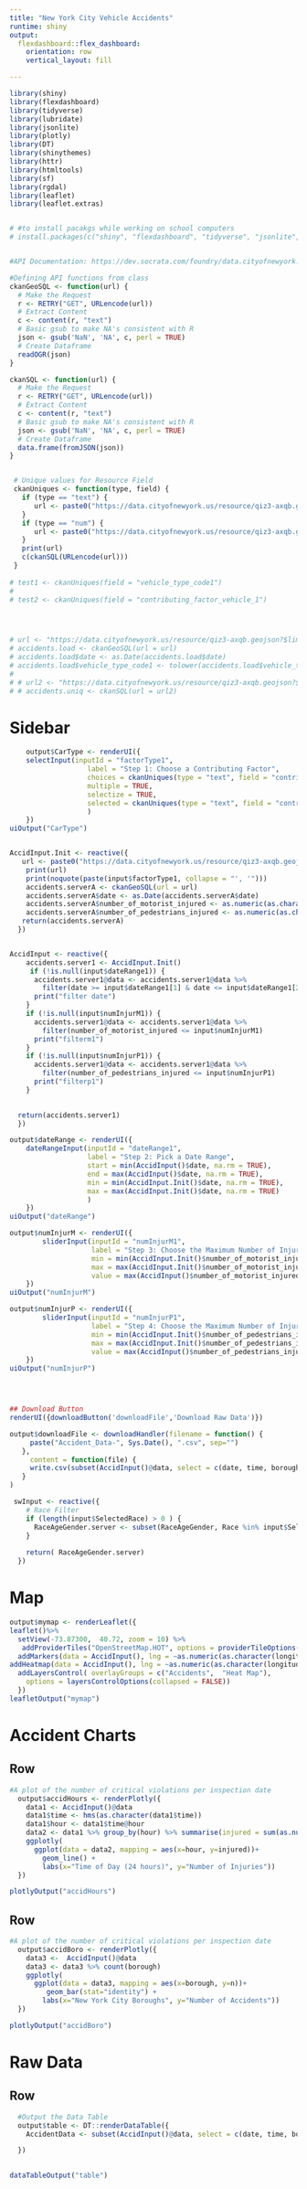 ```yaml
---
title: "New York City Vehicle Accidents"
runtime: shiny
output: 
  flexdashboard::flex_dashboard:
    orientation: row
    vertical_layout: fill

---
```



```r
library(shiny)
library(flexdashboard)
library(tidyverse)
library(lubridate)
library(jsonlite)
library(plotly)
library(DT)
library(shinythemes)
library(httr)
library(htmltools)
library(sf)
library(rgdal)
library(leaflet)
library(leaflet.extras)


# #to install pacakgs while working on school computers
# install.packages(c("shiny", "flexdashboard", "tidyverse", "jsonlite", "plotly", "DT", "shinythemes", "httr", "htmltools", "sf", "rgdal", "leaflet", "leaflet.extras"), dependencies = TRUE)


#API Documentation: https://dev.socrata.com/foundry/data.cityofnewyork.us/qiz3-axqb

#Defining API functions from class
ckanGeoSQL <- function(url) {
  # Make the Request
  r <- RETRY("GET", URLencode(url))
  # Extract Content
  c <- content(r, "text")
  # Basic gsub to make NA's consistent with R
  json <- gsub('NaN', 'NA', c, perl = TRUE)
  # Create Dataframe
  readOGR(json)
}

ckanSQL <- function(url) {
  # Make the Request
  r <- RETRY("GET", URLencode(url))
  # Extract Content
  c <- content(r, "text")
  # Basic gsub to make NA's consistent with R
  json <- gsub('NaN', 'NA', c, perl = TRUE)
  # Create Dataframe
  data.frame(fromJSON(json))
}


 # Unique values for Resource Field
 ckanUniques <- function(type, field) {
   if (type == "text") {
      url <- paste0("https://data.cityofnewyork.us/resource/qiz3-axqb.geojson?$select=lower(",field,")&$group=",field,"&$having=",field," IS NOT NULL")
   }
   if (type == "num") {
      url <- paste0("https://data.cityofnewyork.us/resource/qiz3-axqb.geojson?$select=",field,"&$group=",field,"&$having=",field," IS NOT NULL")
   }
   print(url)
   c(ckanSQL(URLencode(url)))
 }
 
# test1 <- ckanUniques(field = "vehicle_type_code1")
# 
# test2 <- ckanUniques(field = "contributing_factor_vehicle_1")




# url <- "https://data.cityofnewyork.us/resource/qiz3-axqb.geojson?$limit=10000"
# accidents.load <- ckanGeoSQL(url = url)
# accidents.load$date <- as.Date(accidents.load$date)
# accidents.load$vehicle_type_code1 <- tolower(accidents.load$vehicle_type_code1)
# 
# # url2 <- "https://data.cityofnewyork.us/resource/qiz3-axqb.geojson?$select=lower(vehicle_type_code1)&$group=vehicle_type_code1&$having=vehicle_type_code1= IS NOT NULL"
# # accidents.uniq <- ckanSQL(url = url2)

```

Sidebar {.sidebar}
=====================================

```r
    output$CarType <- renderUI({
    selectInput(inputId = "factorType1",
                   label = "Step 1: Choose a Contributing Factor",
                   choices = ckanUniques(type = "text", field = "contributing_factor_vehicle_1")$features.properties$lower_contributing_factor_vehicle_1 ,
                   multiple = TRUE,
                   selectize = TRUE,
                   selected = ckanUniques(type = "text", field = "contributing_factor_vehicle_1")$features.properties$lower_contributing_factor_vehicle_1[1]
                   )
    })
uiOutput("CarType")


AccidInput.Init <- reactive({
   url <- paste0("https://data.cityofnewyork.us/resource/qiz3-axqb.geojson?$where=lower(contributing_factor_vehicle_1) in('",noquote(paste(input$factorType1, collapse = "', '")),"')")
    print(url)
    print(noquote(paste(input$factorType1, collapse = "', '")))
    accidents.serverA <- ckanGeoSQL(url = url)
    accidents.serverA$date <- as.Date(accidents.serverA$date)
    accidents.serverA$number_of_motorist_injured <- as.numeric(as.character(accidents.serverA$number_of_motorist_injured))
    accidents.serverA$number_of_pedestrians_injured <- as.numeric(as.character(accidents.serverA$number_of_pedestrians_injured))
   return(accidents.serverA)
  })


AccidInput <- reactive({
    accidents.server1 <- AccidInput.Init()
     if (!is.null(input$dateRange1)) {
      accidents.server1@data <- accidents.server1@data %>% 
        filter(date >= input$dateRange1[1] & date <= input$dateRange1[2])
      print("filter date")
    }
    if (!is.null(input$numInjurM1)) {
      accidents.server1@data <- accidents.server1@data %>% 
        filter(number_of_motorist_injured <= input$numInjurM1) 
      print("filterm1")
    }
    if (!is.null(input$numInjurP1)) {
      accidents.server1@data <- accidents.server1@data %>% 
        filter(number_of_pedestrians_injured <= input$numInjurP1) 
      print("filterp1")
    }
    

  return(accidents.server1)
  })

output$dateRange <- renderUI({
    dateRangeInput(inputId = "dateRange1",
                   label = "Step 2: Pick a Date Range",
                   start = min(AccidInput()$date, na.rm = TRUE), 
                   end = max(AccidInput()$date, na.rm = TRUE),
                   min = min(AccidInput.Init()$date, na.rm = TRUE),
                   max = max(AccidInput.Init()$date, na.rm = TRUE)
                   )
    })
uiOutput("dateRange")

output$numInjurM <- renderUI({
        sliderInput(inputId = "numInjurM1", 
                    label = "Step 3: Choose the Maximum Number of Injured Drivers",
                    min = min(AccidInput.Init()$number_of_motorist_injured, na.rm = TRUE), 
                    max = max(AccidInput.Init()$number_of_motorist_injured, na.rm = TRUE),
                    value = max(AccidInput()$number_of_motorist_injured, na.rm = TRUE))
    })
uiOutput("numInjurM")

output$numInjurP <- renderUI({
        sliderInput(inputId = "numInjurP1", 
                    label = "Step 4: Choose the Maximum Number of Injured Pedestrians",
                    min = min(AccidInput.Init()$number_of_pedestrians_injured, na.rm = TRUE), 
                    max = max(AccidInput.Init()$number_of_pedestrians_injured, na.rm = TRUE),
                    value = max(AccidInput()$number_of_pedestrians_injured, na.rm = TRUE))
    })
uiOutput("numInjurP")




## Download Button
renderUI({downloadButton('downloadFile','Download Raw Data')})

output$downloadFile <- downloadHandler(filename = function() {
     paste("Accident_Data-", Sys.Date(), ".csv", sep="")
   },
     content = function(file) {
     write.csv(subset(AccidInput()@data, select = c(date, time, borough, latitude, longitude,contributing_factor_vehicle_1, number_of_motorist_injured, number_of_cyclist_killed, number_of_pedestrians_killed, number_of_motorist_killed)), file)
   }
)

```


```r
 swInput <- reactive({
    # Race Filter
    if (length(input$SelectedRace) > 0 ) {
      RaceAgeGender.server <- subset(RaceAgeGender, Race %in% input$SelectedRace)
    }
    
    return( RaceAgeGender.server)
  })
```

Map
=====================================


```r
output$mymap <- renderLeaflet({
leaflet()%>% 
  setView(-73.87300,  40.72, zoom = 10) %>%
   addProviderTiles("OpenStreetMap.HOT", options = providerTileOptions(noWrap = TRUE)) %>% 
  addMarkers(data = AccidInput(), lng = ~as.numeric(as.character(longitude)), lat = ~as.numeric(as.character(latitude)), clusterOptions = markerClusterOptions(), popup = ~contributing_factor_vehicle_1, label = ~contributing_factor_vehicle_1,  group = "Accidents") %>% 
addHeatmap(data = AccidInput(), lng = ~as.numeric(as.character(longitude)), lat = ~as.numeric(as.character(latitude)), radius = 8, group = "Heat Map") %>% 
  addLayersControl( overlayGroups = c("Accidents",  "Heat Map"),
    options = layersControlOptions(collapsed = FALSE))
  })
leafletOutput("mymap")
```

Accident Charts
=====================================

Row 
-------------------------------------
```r
#A plot of the number of critical violations per inspection date
  output$accidHours <- renderPlotly({
    data1 <- AccidInput()@data
    data1$time <- hms(as.character(data1$time))
    data1$hour <- data1$time@hour
    data2 <- data1 %>% group_by(hour) %>% summarise(injured = sum(as.numeric(as.character(number_of_motorist_injured))))
    ggplotly(
      ggplot(data = data2, mapping = aes(x=hour, y=injured))+
        geom_line() +
        labs(x="Time of Day (24 hours)", y="Number of Injuries"))
  })

plotlyOutput("accidHours")

```


Row 
-------------------------------------
```r
#A plot of the number of critical violations per inspection date
  output$accidBoro <- renderPlotly({
    data3 <-  AccidInput()@data
    data3 <- data3 %>% count(borough)
    ggplotly(
      ggplot(data = data3, mapping = aes(x=borough, y=n))+
         geom_bar(stat="identity") +
        labs(x="New York City Boroughs", y="Number of Accidents"))
  })

plotlyOutput("accidBoro")

```

Raw Data
=====================================

Row 
-------------------------------------


```r
  #Output the Data Table
  output$table <- DT::renderDataTable({
    AccidentData <- subset(AccidInput()@data, select = c(date, time, borough, latitude, longitude,contributing_factor_vehicle_1, number_of_motorist_injured, number_of_cyclist_killed, number_of_pedestrians_killed, number_of_motorist_killed))

  })
  

dataTableOutput("table")
  


```

